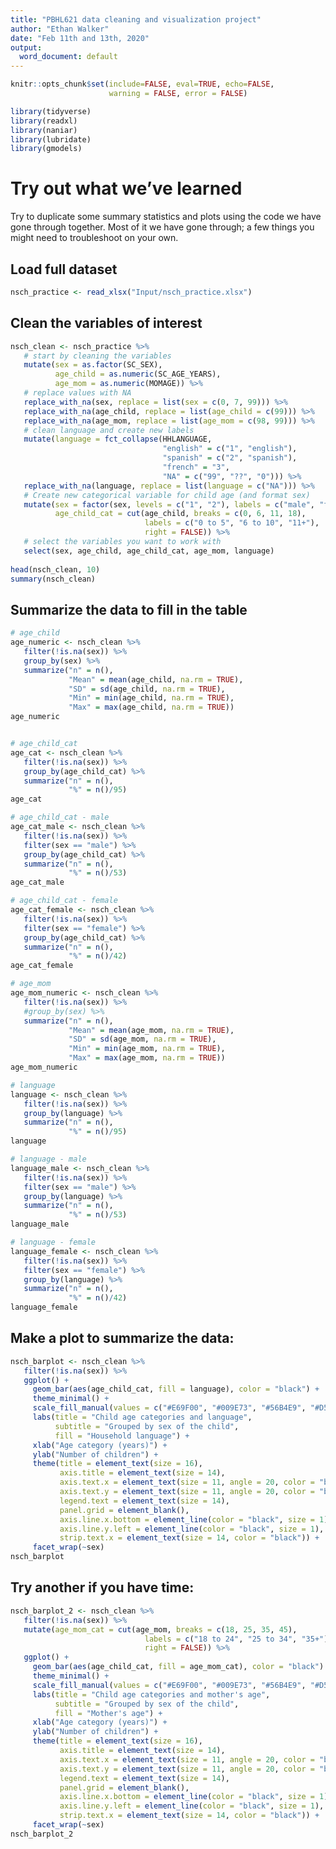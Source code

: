 ```yaml
---
title: "PBHL621 data cleaning and visualization project"
author: "Ethan Walker"
date: "Feb 11th and 13th, 2020"
output:
  word_document: default
---
```


```r
knitr::opts_chunk$set(include=FALSE, eval=TRUE, echo=FALSE,
                      warning = FALSE, error = FALSE)
```

```r
library(tidyverse)
library(readxl)
library(naniar)
library(lubridate)
library(gmodels)
```

# Try out what we've learned

Try to duplicate some summary statistics and plots using the code we have
gone through together. Most of it we have gone through; a few things you 
might need to troubleshoot on your own.

## Load full dataset
```r
nsch_practice <- read_xlsx("Input/nsch_practice.xlsx")
```

## Clean the variables of interest
```r
nsch_clean <- nsch_practice %>% 
   # start by cleaning the variables
   mutate(sex = as.factor(SC_SEX),
          age_child = as.numeric(SC_AGE_YEARS),
          age_mom = as.numeric(MOMAGE)) %>% 
   # replace values with NA
   replace_with_na(sex, replace = list(sex = c(0, 7, 99))) %>% 
   replace_with_na(age_child, replace = list(age_child = c(99))) %>% 
   replace_with_na(age_mom, replace = list(age_mom = c(98, 99))) %>%
   # clean language and create new labels
   mutate(language = fct_collapse(HHLANGUAGE,
                                  "english" = c("1", "english"),
                                  "spanish" = c("2", "spanish"),
                                  "french" = "3",
                                  "NA" = c("99", "??", "0"))) %>% 
   replace_with_na(language, replace = list(language = c("NA"))) %>%
   # Create new categorical variable for child age (and format sex)
   mutate(sex = factor(sex, levels = c("1", "2"), labels = c("male", "female")),
          age_child_cat = cut(age_child, breaks = c(0, 6, 11, 18),
                              labels = c("0 to 5", "6 to 10", "11+"),
                              right = FALSE)) %>% 
   # select the variables you want to work with
   select(sex, age_child, age_child_cat, age_mom, language) 
   
head(nsch_clean, 10)
summary(nsch_clean)
```

## Summarize the data to fill in the table
```r
# age_child
age_numeric <- nsch_clean %>% 
   filter(!is.na(sex)) %>% 
   group_by(sex) %>% 
   summarize("n" = n(),
             "Mean" = mean(age_child, na.rm = TRUE),
             "SD" = sd(age_child, na.rm = TRUE),
             "Min" = min(age_child, na.rm = TRUE),
             "Max" = max(age_child, na.rm = TRUE))
age_numeric


# age_child_cat
age_cat <- nsch_clean %>% 
   filter(!is.na(sex)) %>% 
   group_by(age_child_cat) %>% 
   summarize("n" = n(),
             "%" = n()/95)
age_cat

# age_child_cat - male
age_cat_male <- nsch_clean %>% 
   filter(!is.na(sex)) %>% 
   filter(sex == "male") %>% 
   group_by(age_child_cat) %>% 
   summarize("n" = n(),
             "%" = n()/53)
age_cat_male

# age_child_cat - female
age_cat_female <- nsch_clean %>% 
   filter(!is.na(sex)) %>% 
   filter(sex == "female") %>% 
   group_by(age_child_cat) %>% 
   summarize("n" = n(),
             "%" = n()/42)
age_cat_female
```


```r
# age_mom
age_mom_numeric <- nsch_clean %>% 
   filter(!is.na(sex)) %>% 
   #group_by(sex) %>% 
   summarize("n" = n(),
             "Mean" = mean(age_mom, na.rm = TRUE),
             "SD" = sd(age_mom, na.rm = TRUE),
             "Min" = min(age_mom, na.rm = TRUE),
             "Max" = max(age_mom, na.rm = TRUE))
age_mom_numeric
```


```r
# language
language <- nsch_clean %>% 
   filter(!is.na(sex)) %>% 
   group_by(language) %>% 
   summarize("n" = n(),
             "%" = n()/95)
language

# language - male
language_male <- nsch_clean %>% 
   filter(!is.na(sex)) %>% 
   filter(sex == "male") %>% 
   group_by(language) %>% 
   summarize("n" = n(),
             "%" = n()/53)
language_male

# language - female
language_female <- nsch_clean %>% 
   filter(!is.na(sex)) %>% 
   filter(sex == "female") %>% 
   group_by(language) %>% 
   summarize("n" = n(),
             "%" = n()/42)
language_female
```


## Make a plot to summarize the data:
```r
nsch_barplot <- nsch_clean %>% 
   filter(!is.na(sex)) %>% 
   ggplot() +
     geom_bar(aes(age_child_cat, fill = language), color = "black") +
     theme_minimal() +
     scale_fill_manual(values = c("#E69F00", "#009E73", "#56B4E9", "#D55E00")) +
     labs(title = "Child age categories and language",
          subtitle = "Grouped by sex of the child",
          fill = "Household language") +
     xlab("Age category (years)") +
     ylab("Number of children") +
     theme(title = element_text(size = 16),
           axis.title = element_text(size = 14),
           axis.text.x = element_text(size = 11, angle = 20, color = "black"),
           axis.text.y = element_text(size = 11, angle = 20, color = "black"),
           legend.text = element_text(size = 14),
           panel.grid = element_blank(),
           axis.line.x.bottom = element_line(color = "black", size = 1),
           axis.line.y.left = element_line(color = "black", size = 1),
           strip.text.x = element_text(size = 14, color = "black")) +
     facet_wrap(~sex)
nsch_barplot
```


## Try another if you have time:
```r
nsch_barplot_2 <- nsch_clean %>% 
   filter(!is.na(sex)) %>% 
   mutate(age_mom_cat = cut(age_mom, breaks = c(18, 25, 35, 45),
                              labels = c("18 to 24", "25 to 34", "35+"),
                              right = FALSE)) %>% 
   ggplot() +
     geom_bar(aes(age_child_cat, fill = age_mom_cat), color = "black") +
     theme_minimal() +
     scale_fill_manual(values = c("#E69F00", "#009E73", "#56B4E9", "#D55E00")) +
     labs(title = "Child age categories and mother's age",
          subtitle = "Grouped by sex of the child",
          fill = "Mother's age") +
     xlab("Age category (years)") +
     ylab("Number of children") +
     theme(title = element_text(size = 16),
           axis.title = element_text(size = 14),
           axis.text.x = element_text(size = 11, angle = 20, color = "black"),
           axis.text.y = element_text(size = 11, angle = 20, color = "black"),
           legend.text = element_text(size = 14),
           panel.grid = element_blank(),
           axis.line.x.bottom = element_line(color = "black", size = 1),
           axis.line.y.left = element_line(color = "black", size = 1),
           strip.text.x = element_text(size = 14, color = "black")) +
     facet_wrap(~sex)
nsch_barplot_2
```